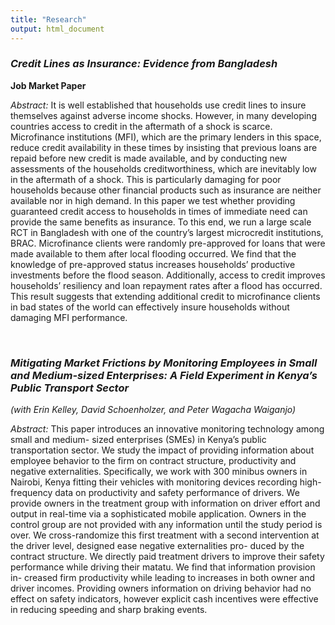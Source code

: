 ```yaml
---
title: "Research"
output: html_document
---
```

<div>

### <em> Credit Lines as Insurance: Evidence from Bangladesh </em>
**Job Market Paper**

*Abstract:*
It is well established that households use credit lines to insure themselves against adverse income shocks. However, in many developing countries access to credit in the aftermath of a shock is scarce. Microfinance institutions (MFI), which are the primary lenders in this space, reduce credit availability in these times by insisting that previous loans are repaid before new credit is made available, and by conducting new assessments of the households creditworthiness, which are inevitably low in the aftermath of a shock. This is particularly damaging for poor households because other financial products such as insurance are neither available nor in high demand. In this paper we test whether providing guaranteed credit access to households in times of immediate need can provide the same benefits as insurance. To this end, we run a large scale RCT in Bangladesh with one of the country's largest microcredit institutions, BRAC. Microfinance clients were randomly pre-approved for loans that were made available to them after local flooding occurred. We find that the knowledge of pre-approved status increases households' productive investments before the flood season. Additionally, access to credit improves households' resiliency and loan repayment rates after a flood has occurred. This result suggests that extending additional credit to microfinance clients in bad states of the world can effectively insure households without damaging MFI performance.

<br/>

### <em> Mitigating Market Frictions by Monitoring Employees in Small and Medium-sized Enterprises: A Field Experiment in Kenya's Public Transport Sector </em>
*(with Erin Kelley, David Schoenholzer, and Peter Wagacha Waiganjo)*

*Abstract:*
This paper introduces an innovative monitoring technology among small and medium- sized enterprises (SMEs) in Kenya’s public transportation sector. We study the impact of providing information about employee behavior to the firm on contract structure, productivity and negative externalities. Specifically, we work with 300 minibus owners in Nairobi, Kenya fitting their vehicles with monitoring devices recording high- frequency data on productivity and safety performance of drivers. We provide owners in the treatment group with information on driver effort and output in real-time via a sophisticated mobile application. Owners in the control group are not provided with any information until the study period is over. We cross-randomize this first treatment with a second intervention at the driver level, designed ease negative externalities pro- duced by the contract structure. We directly paid treatment drivers to improve their safety performance while driving their matatu. We find that information provision in- creased firm productivity while leading to increases in both owner and driver incomes. Providing owners information on driving behavior had no effect on safety indicators, however explicit cash incentives were effective in reducing speeding and sharp braking events.

</div>



